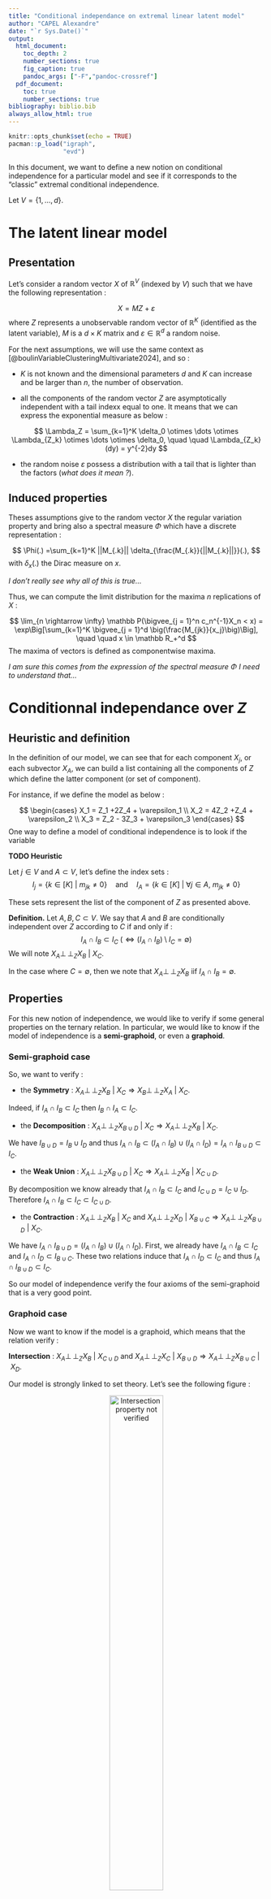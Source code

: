 ```yaml
---
title: "Conditional independance on extremal linear latent model"
author: "CAPEL Alexandre"
date: "`r Sys.Date()`"
output:
  html_document:
    toc_depth: 2
    number_sections: true
    fig_caption: true
    pandoc_args: ["-F","pandoc-crossref"]
  pdf_document:
    toc: true
    number_sections: true
bibliography: biblio.bib
always_allow_html: true
---
```


\newcommand{\indep}{\perp \!\! \perp}
\newcommand{\indic}{1\!\!1}

```r
knitr::opts_chunk$set(echo = TRUE)
pacman::p_load("igraph",
               "evd")
```


In this document, we want to define a new notion on conditional independence for a particular model and see if it corresponds to the "classic" extremal conditional independence. 

Let $V = \{1,\dots, d\}$.

# The latent linear model

## Presentation 

Let's consider a random vector $X$ of $\mathbb R^V$ (indexed by $V$) such that we have the following representation : 

$$
X = M Z +\varepsilon
$$
where $Z$ represents a unobservable random vector of $\mathbb R^K$ (identified as the latent variable), $M$ is a $d\times K$ matrix and $\varepsilon \in \mathbb R^d$ a random noise. 

For the next assumptions, we will use the same context as [@boulinVariableClusteringMultivariate2024], and so : 

- $K$ is not known and the dimensional parameters $d$ and $K$ can increase and be larger than $n$, the number of observation. 

- all the components of the random vector $Z$ are asymptotically independent with a tail indexx equal to one. It means that we can express the exponential measure as below : 

$$
\Lambda_Z = \sum_{k=1}^K \delta_0 \otimes \dots \otimes \Lambda_{Z_k} \otimes \dots \otimes \delta_0, \quad \quad \Lambda_{Z_k}(dy) = y^{-2}dy
$$

- the random noise $\varepsilon$ possess a distribution with a tail that is lighter than the factors (*what does it mean ?*).


## Induced properties

Theses assumptions give to the random vector $X$ the regular variation property and bring also a spectral measure $\Phi$ which have a discrete representation : 

$$
\Phi(.) =\sum_{k=1}^K ||M_{.k}|| \delta_{\frac{M_{.k}}{||M_{.k}||}}(.),
$$
with $\delta_x(.)$ the Dirac measure on $x$.

*I don't really see why all of this is true...*

Thus, we can compute the limit distribution for the maxima $n$ replications of $X$ : 

$$
\lim_{n \rightarrow \infty} \mathbb P(\bigvee_{j = 1}^n c_n^{-1}X_n < x) = \exp\Big[\sum_{k=1}^K \bigvee_{j = 1}^d \big(\frac{M_{jk}}{x_j}\big)\Big], \quad \quad x \in \mathbb R_+^d
$$
The maxima of vectors is defined as componentwise maxima. 

*I am sure this comes from the expression of the spectral measure $\Phi$ I need to understand that...*

# Conditionnal independance over $Z$ 

## Heuristic and definition

In the definition of our model, we can see that for each component $X_j$, or each subvector $X_A$, we can build a list containing all the components of $Z$ which define the latter component (or set of component).

For instance, if we define the model as below : 

$$
\begin{cases}
X_1 = Z_1 +2Z_4 + \varepsilon_1 \\
X_2 = 4Z_2 +Z_4 + \varepsilon_2 \\
X_3 = Z_2 - 3Z_3 + \varepsilon_3
\end{cases}
$$
One way to define a model of conditional independence is to look if the variable 

**TODO Heuristic**



Let $j \in V$ and $A \subset V$, let's define the index sets : 
$$
I_j = \{k \in [K] ~|~ m_{jk} \neq 0\} \quad \text{and} \quad I_A = \{k \in [K] ~|~\forall j \in A,~ m_{jk} \neq 0\}
$$

These sets represent the list of the component of $Z$ as presented above.

**Definition.** Let $A,B, C \subset V$. We say that $A$ and $B$ are conditionally independent over $Z$ according to $C$ if and only if : 
$$
I_A \cap I_B \subset I_C ~ (\Leftrightarrow (I_A \cap I_B) \setminus I_C = \emptyset)
$$
We will note $X_A \indep_Z X_B ~|~ X_C$.

In the case where $C = \emptyset$, then we note that $X_A \indep_Z X_B$ iif $I_A \cap I_B = \emptyset$.

## Properties

For this new notion of independence, we would like to verify if some general properties on the ternary relation. In particular, we would like to know if the model of independence is a **semi-graphoid**, or even a **graphoid**.

### Semi-graphoid case

So, we want to verify : 

- the **Symmetry** : $X_A \indep_Z X_B ~|~ X_C \Rightarrow X_B \indep_Z X_A ~|~ X_C$.

Indeed, if $I_A \cap I_B \subset I_C$ then $I_B \cap I_A \subset I_C$.

- the **Decomposition** : $X_A \indep_Z X_{B \cup D} ~|~ X_C \Rightarrow X_A \indep_Z X_B ~|~ X_C$.

We have $I_{B \cup D}= I_B \cup I_D$ and thus $I_A \cap I_B \subset (I_A\cap I_B) \cup (I_A \cap I_D) = I_A \cap I_{B \cup D} \subset I_C$.

- the **Weak Union** : $X_A \indep_Z X_{B \cup D} ~|~ X_C \Rightarrow X_A \indep_Z X_B ~|~ X_{C \cup D}$.

By decomposition we know already that $I_A \cap I_B \subset I_C$ and $I_{C \cup D}= I_C \cup I_D$. Therefore $I_A \cap I_B \subset I_C \subset I_{C \cup D}$.

- the **Contraction** : $X_A \indep_Z X_B ~|~ X_C \text{ and } X_A \indep_Z X_D ~|~ X_{B \cup C} \Rightarrow X_A \indep_Z X_{B \cup D} ~|~ X_C$.

We have $I_A \cap I_{B \cup D} = (I_A\cap I_B) \cup (I_A \cap I_D)$. First, we already have $I_A\cap I_B \subset I_C$ and $I_A\cap I_D \subset I_{B \cup C}$. These two relations induce that $I_A\cap I_D \subset I_C$ and thus $I_A \cap I_{B \cup D} \subset I_C$.


So our model of independence verify the four axioms of the semi-graphoid that is a very good point.


### Graphoid case

Now we want to know if the model is a graphoid, which means that the relation verify : 

**Intersection** : $X_A \indep_Z X_B ~|~ X_{C\cup D} \text{ and } X_A \indep_Z X_C ~|~ X_{B \cup D} \Rightarrow X_A \indep_Z X_{B \cup C} ~|~ X_D$.

Our model is strongly linked to set theory. Let's see the following figure :  

<center>
![Intersection property not verified](../figure/intersection.png){width=50%}
</center>

We can verify visually that the intersection property is not true in this type of configuration. In our context, we can also build an example which is inspired of the configuration to show that our model of independence is not always a graphoid. 

$$
\begin{cases}
X_1 = Z_1 +2Z_2 - Z_3 + \varepsilon_1 \\
X_2 = 4Z_2 + -2Z_3 + Z_5 + \varepsilon_2 \\
X_3 = Z_2 - 3Z_3 + Z_4 + \varepsilon_3 \\
X_4 = 10Z_4 + \varepsilon_4 
\end{cases}
$$
In this example, we can build the index set for each component : 

$$
I_1 = \{1,2,3\},\quad I_2 = \{2,3,5\}, \quad I_3 = \{2,3,4\}, \quad I_4 = \{4\}
$$

One can verify that the intersection property is not true for this model.

## Extremal independance

Assume that $C= \emptyset$. We want to show that the independence over $Z$ is equivalent to the asymptotic independence for the corresponding Multivariate Generalized Pareto Distribution.

First, let's take a look to the exponential measure of $X$ using the expression from above : 

$$
\Lambda_X(\mathcal E \setminus [0,x]) = \sum_{k=1}^K \bigvee_{j = 1}^d \big(\frac{M_{jk}}{x_j}\big)
$$

We can see quickly that this expression is not derivable and the exponent measure does not have a density function over the Lebesgue measure.

Thus, the model of independence that we will consider here is the conditional independence over a Levy measure $\Lambda$ as defined in [@engelkeGraphicalModelsInfinite2024].

In particular, they show that there exist an equivalence between independence and the decomposition of the exponent measure. 

**Theorem.** Let $A, B$ a partition of $V$ and assume that the exponent measure follows the explosiveness assumption. Then the following statements are equivalent :  

- $A \indep B ~~[\Lambda]$.

- $\Lambda(y_A \neq 0 \text{ and } y_B \neq 0) = 0$.


Thus, we need to show two things : first that our spectral measure verifies the explosiveness assumption, and then, that we can show the second statement of above is true. 

### Explosiveness assumption

We can recall the explosiveness assumption before show that our model verify it. 

Let $\Lambda$ an exponential measure defined on $\mathbb R^V$. We say that the measure $\Lambda$ follows the explosiveness assumtpion if :
$$
\Lambda(y_v \neq 0) = \Lambda_{\{v\}}\Big((0, \infty)\Big) \in \{0, \infty\}, \quad \forall v \in V
$$

Fortunately, the one-dimensional marginal is easy to compute with a good choice of set : 
$$
\Lambda_{\{v\}}\Big((\frac1n, \infty)\Big) = n \sum_{k=1}^K m_{jk}.
$$
Thus if we consider the set $(0, \infty) = \bigcup_{i=1}^\infty (\frac1n, \infty)$, we can deduce by monotony of the measure that : 
$$
\Lambda(y_v \neq 0) = \lim_{n \rightarrow \infty}\Lambda_{\{v\}}\Big((\frac1n, \infty)\Big) = \lim_{n \rightarrow \infty}n \sum_{k=1}^K m_{jk} = \begin{cases}  0, \text{ if } \sum_{k=1}^K m_{jk} =0 \\ \infty, \text{ else } \end{cases}
$$

<div style="text-align:right;">$\square$</div>

### Same independence

Now, we can use the theorem from [@engelkeGraphicalModelsInfinite2024] to show that our new independence relation is the same as them. 

So, let's assume that $X_A \indep_Z X_B$. Then we have $I_A \cap I_B = \emptyset$. Then we can rewrite the expression of the exponent measure as :

$$
\Lambda(\mathcal E \setminus [0,x]) = \sum_{k \in I_A} \bigvee_{j \in A} \big(\frac{M_{jk}}{x_j}\big) + \sum_{k \in I_B} \bigvee_{j \in B} \big(\frac{M_{jk}}{x_j}\big) = \Lambda_A(\mathcal E_A \setminus [0,x_A]) + \Lambda_B(\mathcal E_B \setminus [0,x_B])
$$

However, we also have the general relation : 

\begin{align*}
\Lambda(\mathcal E \setminus [0,x]) &= 
\Lambda \Big[(\mathcal E_A \setminus [0,x_A])\times[0,x_B]^B\Big] + \Lambda\Big[[0,x_A]^A \times (\mathcal E_B \setminus [0,x_B])\Big]+ \Lambda \Big[(\mathcal E_A \setminus [0,x_A])\times(\mathcal E_B \setminus [0,x_B]) \Big] \\ 
&= \Lambda \Big[(\mathcal E_A \setminus [0,x_A])\times\mathcal E_B \Big] + \Lambda \Big[\mathcal E_A \times (\mathcal E_B \setminus [0,x_B])\Big] - \Lambda\Big[(\mathcal E_A \setminus [0,x_A])\times(\mathcal E_B \setminus [0,x_B])\Big] \\
& =\Lambda_A\Big[\mathcal E_A \setminus [0,x_A]\Big] + \Lambda_B\Big[\mathcal E_B \setminus [0,x_B]\Big] - \Lambda\Big[(\mathcal E_A \setminus [0,x_A])\times(\mathcal E_B \setminus [0,x_B])\Big]
\end{align*}


So, by using the alternative formula of the exponent measure, we can deduce that : 
$$
\Lambda\Big[(\mathcal E_A \setminus [0,x_A])\times(\mathcal E_B \setminus [0,x_B])\Big] =0, \quad \forall (x_A,x_B) \in \mathcal E_A \times \mathcal E_B
$$

Let's consider the family : 
$$
R_n = (\mathcal E_A \setminus [0,\frac1n])\times(\mathcal E_B \setminus [0,\frac1n])
$$
Of course, we have : 
$$
\bigcup_{n=1}^\infty R_n = \{y_A \neq 0 \text{ and } y_B \neq 0\}
$$
Thus, by monotony of the measure and the fact that $\Lambda(R_n) = 0$, for all $n \in \mathbb N^*$, we get : 

$$
\Lambda(y_A \neq 0 \text{ and } y_B \neq 0) = \lim_{n \rightarrow \infty} \Lambda(R_n) = 0
$$

<div style="text-align:right;">$\square$</div>

Everything seems to be good to continue and we would like to see if our new conditional independence relation fits well with the conditional independence over a measure.

## Extremal conditionnal independance

The goal of this section is to see if we have :
$$
X_A \indep_Z X_B ~|~ X_C \Longleftrightarrow A \indep B ~| ~C ~ [\Lambda]
$$

### Simulation study 

We would like to see if it is the case in a very simple case. 

Let's consider a graph $\mathcal G = (V,E)$ which is a path. For $d = 10$, it corresponds to :

```r
#| fig.cap: Path with $10$ vertices.
g <- make_graph(edges = c(1, 2, 
                          2, 3,
                          3, 4,
                          4, 5,
                          5, 6,
                          6, 7,
                          7, 8,
                          8, 9,
                          9, 10), 
                n = 10, 
                directed = FALSE)

layout <- layout_with_fr(g)
nodes <- data.frame(
  id = 1:10, 
  x = layout[, 1], 
  y = layout[, 2]
)
edges <- data.frame(
  from = as.numeric(tail_of(g, E(g))),
  to = as.numeric(head_of(g, E(g))),
  x = layout[tail_of(g, E(g)), 1],
  y = layout[tail_of(g, E(g)), 2],
  xend = layout[head_of(g, E(g)), 1],
  yend = layout[head_of(g, E(g)), 2]
)

# Tracer le graphe avec ggplot2
ggplot() +
  geom_segment(data = edges,
               aes(x = x, y = y, xend = xend, yend = yend), color = "grey") +
  geom_point(data = nodes, 
             aes(x = x, y = y), color = "darkorange", size = 9) +
  geom_text(data = nodes, 
            aes(x = x, y = y, label = id)) +
  theme_void(base_family = "Arial") 

```

We would like to simulate a simple matrix $M$ such that the graphical model defined in the beginning respects the upper graph structure. We recall that the conditional independence relationship is based on the no-zero coefficient of the $M$ matrix.

<center>
![Matrix $M$ format (stars are non zero values).](../figure/matrix.png)
</center>

We can easily verify that a matrix with this type of format respect a graph structure of a path. 

**Setup and Methods**

- for $m=10$ vertices we need to simulate a latent random vector $Z$ of size $K = 5 + 2(m-1) = 23$ to respect the matrix format as presented above.

- we simulated a sample of $n = 10^5$.

- the seeking of the classic graphical model is done using the MST algorithm using empirical extremal coefficient as [@engelkeStructureLearningExtremal2022] (*we need to verify if we are in the context of the article*).

We can recall that the empirical estimator for $\chi_{ij}$ as : 
$$
\hat \chi_{ij} = \frac 1k \sum_{l = 1}^n \indic_{\{\tilde F_i(X_{li}) > 1 - \frac kn, ~\tilde F_i(X_{lj}) > 1 - \frac kn\}}.
$$

where $\tilde F_i$ is the empirical distribution function of $X_i$.

At the end, we built the following graph : 

```r
#| fig.cap: Estimated graph using MST on empirical extremal coefficient.

tar_load(latent_10_graph_estimation)
g <- latent_10_graph_estimation
layout <- layout_with_fr(g)
nodes <- data.frame(
  id = 1:10, 
  x = layout[, 1], 
  y = layout[, 2]
)
edges <- data.frame(
  from = as.numeric(tail_of(g, E(g))),
  to = as.numeric(head_of(g, E(g))),
  x = layout[tail_of(g, E(g)), 1],
  y = layout[tail_of(g, E(g)), 2],
  xend = layout[head_of(g, E(g)), 1],
  yend = layout[head_of(g, E(g)), 2]
)

# Tracer le graphe avec ggplot2
ggplot() +
  geom_segment(data = edges,
               aes(x = x, y = y, xend = xend, yend = yend), color = "grey") +
  geom_point(data = nodes, 
             aes(x = x, y = y), color = "darkorange", size = 9) +
  geom_text(data = nodes, 
            aes(x = x, y = y, label = id)) +
  theme_void(base_family = "Arial") 
```

Unfortunately, it does not match with what we expected. Perhaps we need to add something to our conditional model to be able to conclude anything about the classic extremal conditional independence.

### References





